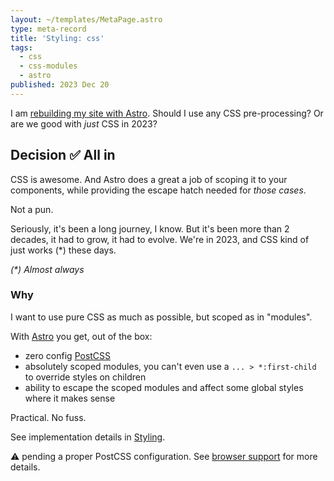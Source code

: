 ```yaml
---
layout: ~/templates/MetaPage.astro
type: meta-record
title: 'Styling: css'
tags:
  - css
  - css-modules
  - astro
published: 2023 Dec 20
---
```


<Abstract>

I am [rebuilding my site with Astro](/posts/2023-01/building-my-website-with-astro-mdx-preact). Should I use any CSS pre-processing? Or are we good with _just_ CSS in 2023?

</Abstract>

## Decision :white_check_mark: All in

CSS is awesome. And Astro does a great a job of scoping it to your components, while providing the escape hatch needed for _those cases_.

Not a pun.

Seriously, it's been a long journey, I know. But it's been more than 2 decades, it had to grow, it had to evolve. We're in 2023, and CSS kind of just works (\*) these days.

_(\*) Almost always_

### Why

I want to use pure CSS as much as possible, but scoped as in "modules".

With [Astro](/meta/records/current/build-with-astro) you get, out of the box:

- zero config [PostCSS](https://postcss.org/)
- absolutely scoped modules, you can't even use a `... > *:first-child` to override styles on children
- ability to escape the scoped modules and affect some global styles where it makes sense

Practical. No fuss.

See implementation details in [Styling](/meta/docs/styling).

:warning: pending a proper PostCSS configuration. See [browser support](/meta/records/pending/browser-support) for more details.
